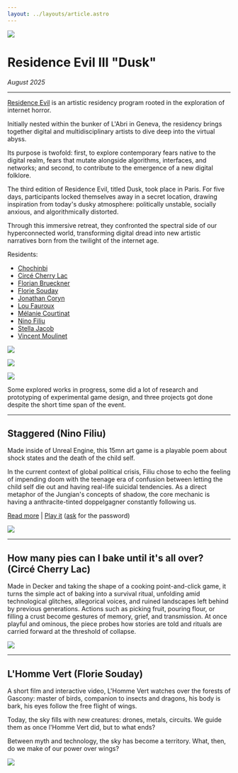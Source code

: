 ---
layout: ../layouts/article.astro
---

![](../assets/dusk/cards.jpg)

# Residence Evil III "Dusk"

_August 2025_

---

[Residence Evil](https://residenceevil.ch/) is an artistic residency program rooted in the exploration of internet horror.

Initially nested within the bunker of L'Abri in Geneva, the residency brings together digital and multidisciplinary artists to dive deep into the virtual abyss.

Its purpose is twofold: first, to explore contemporary fears native to the digital realm, fears that mutate alongside algorithms, interfaces, and networks; and second, to contribute to the emergence of a new digital folklore.

The third edition of Residence Evil, titled Dusk, took place in Paris. For five days, participants locked themselves away in a secret location, drawing inspiration from today's dusky atmosphere: politically unstable, socially anxious, and algorithmically distorted.

Through this immersive retreat, they confronted the spectral side of our hyperconnected world, transforming digital dread into new artistic narratives born from the twilight of the internet age.

Residents:

- [Chochinbi](https://www.instagram.com/chochinbi/)
- [Circé Cherry Lac](https://www.instagram.com/beautyschool.dropper/)
- [Florian Brueckner](https://linktr.ee/bloomingbridges)
- [Florie Souday](https://www.instagram.com/floriesouday/)
- [Jonathan Coryn](https://corjn.com/)
- [Lou Fauroux](https://fr.wikipedia.org/wiki/Lou_Fauroux)
- [Mélanie Courtinat](https://melaniecourtinat.com/)
- [Nino Filiu](https://ninofiliu.com/)
- [Stella Jacob](https://stellaykv.net/)
- [Vincent Moulinet](https://vincentmoulinet.com/)

![](../assets/dusk/brainrot.jpg)

![](../assets/dusk/pie.jpg)

![](../assets/dusk/us.jpg)

Some explored works in progress, some did a lot of research and prototyping of experimental game design, and three projects got done despite the short time span of the event.

---

## Staggered (Nino Filiu)

Made inside of Unreal Engine, this 15mn art game is a playable poem about shock states and the death of the child self.

In the current context of global political crisis, Filiu chose to echo the feeling of impending doom with the teenage era of confusion between letting the child self die out and having real-life suicidal tendencies. As a direct metaphor of the Jungian's concepts of shadow, the core mechanic is having a anthracite-tinted doppelgagner constantly following us.

[Read more](https://ninofiliu.com/staggered/) | [Play it](https://ninofiliu.itch.io/staggered) ([ask](https://www.instagram.com/nino.filiu/) for the password)

![](../assets/dusk/staggered.png)

---

## How many pies can I bake until it's all over? (Circé Cherry Lac)

Made in Decker and taking the shape of a cooking point-and-click game, it turns the simple act of baking into a survival ritual, unfolding amid technological glitches, allegorical voices, and ruined landscapes left behind by previous generations. Actions such as picking fruit, pouring flour, or filling a crust become gestures of memory, grief, and transmission. At once playful and ominous, the piece probes how stories are told and rituals are carried forward at the threshold of collapse.

![](../assets/dusk/pies.jpg)

---

## L'Homme Vert (Florie Souday)

A short film and interactive video, L'Homme Vert watches over the forests of Gascony: master of birds, companion to insects and dragons, his body is bark, his eyes follow the free flight of wings.

Today, the sky fills with new creatures: drones, metals, circuits. We guide them as once l'Homme Vert did, but to what ends?

Between myth and technology, the sky has become a territory. What, then, do we make of our power over wings?

![](../assets/dusk/l_homme_vert.jpg)
